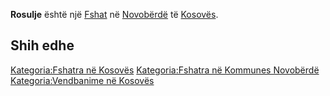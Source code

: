 {{Fshat në Kosovës
 | Emri                = Rosulje
| srp_N_name = Rosulje
| srp_N_FULL_NAME_RO = Rosulje
| srp_N_FULL_NAME_ND_RO = Rosulje
| srp_N_SORT_NAME_RG = ROSULJE
| srp_N_FULL_NAME_RG = Rosulje
| srp_N_FULL_NAME_ND_RG = Rosulje

 | Emri (Rasa dhanore) = 
 | Figura              = 
 | Shteti              = Kosovo
 | Komuna              = Novobërdë
 | Kodi postar         = 
 | Sipërfaqja          = 

 | Popullsia           = 

 | Regj. i popullsisë  = 
 | Dend. e popullsisë  = 
 | Faqja zyrtare       = 
 <!--- Koordinatat ----> 
 | Gjerësia            = 42.830278
 | Gjatësia            = 20.813611
 | Lartësia            = 
}}
'''Rosulje''' është një [[Fshat]] në [[Novobërdë]] të [[Kosovës]].

<!-- == Gjeografia == -->
<!-- == Historia == -->
<!-- == Demografia == -->
== Shih edhe ==
{{Komuna Novobërdë}}
{{Kosovo-Administrata-Cung}}

[[Kategoria:Fshatra në Kosovës]]
[[Kategoria:Fshatra në Kommunes Novobërdë]]
[[Kategoria:Vendbanime në Kosovës]]
